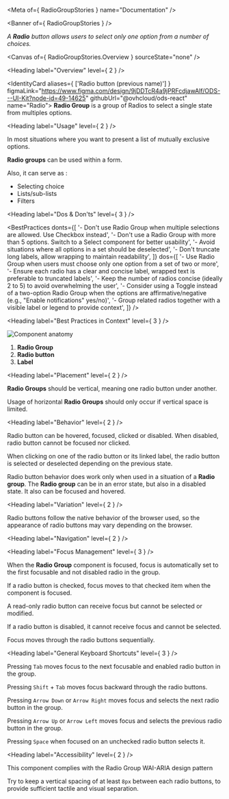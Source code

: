 
<Meta of={ RadioGroupStories } name="Documentation" />

<Banner of={ RadioGroupStories } />

_A **Radio** button allows users to select only one option from a number of choices._

<Canvas of={ RadioGroupStories.Overview } sourceState="none" />

<Heading label="Overview" level={ 2 } />

<IdentityCard aliases={ ['Radio button (previous name)'] }
              figmaLink="https://www.figma.com/design/9jDDTcR4a9jPRFcdjawAlf/ODS---UI-Kit?node-id=49-14625"
              githubUrl="@ovhcloud/ods-react"
              name="Radio">
  **Radio Group** is a group of Radios to select a single state from multiples options.
</IdentityCard>

<Heading label="Usage" level={ 2 } />

In most situations where you want to present a list of mutually exclusive options.

**Radio groups** can be used within a form.

Also, it can serve as :
- Selecting choice
- Lists/sub-lists
- Filters

<Heading label="Dos & Don'ts" level={ 3 } />

<BestPractices
  donts={[
    '- Don\'t use Radio Group when multiple selections are allowed. Use Checkbox instead',
    '- Don\'t use a Radio Group with more than 5 options. Switch to a Select component for better usability',
    '- Avoid situations where all options in a set should be deselected',
    '- Don\'t truncate long labels, allow wrapping to maintain readability',
  ]}
  dos={[
    '- Use Radio Group when users must choose only one option from a set of two or more',
    '- Ensure each radio has a clear and concise label, wrapped text is preferable to truncated labels',
    '- Keep the number of radios concise (ideally 2 to 5) to avoid overwhelming the user',
    '- Consider using a Toggle instead of a two-option Radio Group when the options are affirmative/negative (e.g., "Enable notifications" yes/no)',
    '- Group related radios together with a visible label or legend to provide context',
  ]}
/>

<Heading label="Best Practices in Context" level={ 3 } />

![Component anatomy](./base-assets/components/radio-group/anatomy.png "Component anatomy")

1. **Radio Group**
2. **Radio button**
3. **Label**

<Heading label="Placement" level={ 2 } />

**Radio Groups** should be vertical, meaning one radio button under another.

Usage of horizontal **Radio Groups** should only occur if vertical space is limited.

<Heading label="Behavior" level={ 2 } />

Radio button can be hovered, focused, clicked or disabled. When disabled, radio button cannot be focused nor clicked.

When clicking on one of the radio button or its linked label, the radio button is selected or deselected depending on the previous state.

Radio button behavior does work only when used in a situation of a **Radio group**.
The **Radio group** can be in an error state, but also in a disabled state. It also can be focused and hovered.

<Heading label="Variation" level={ 2 } />

Radio buttons follow the native behavior of the browser used, so the appearance of radio buttons may vary depending on the browser.

<Heading label="Navigation" level={ 2 } />

<Heading label="Focus Management" level={ 3 } />

When the **Radio Group** component is focused, focus is automatically set to the first focusable and not disabled radio in the group.

If a radio button is checked, focus moves to that checked item when the component is focused.

A read-only radio button can receive focus but cannot be selected or modified.

If a radio button is disabled, it cannot receive focus and cannot be selected.

Focus moves through the radio buttons sequentially.

<Heading label="General Keyboard Shortcuts" level={ 3 } />

Pressing `Tab` moves focus to the next focusable and enabled radio button in the group.

Pressing `Shift` + `Tab` moves focus backward through the radio buttons.

Pressing `Arrow Down` or `Arrow Right` moves focus and selects the next radio button in the group.

Pressing `Arrow Up` or `Arrow Left` moves focus and selects the previous radio button in the group.

Pressing `Space` when focused on an unchecked radio button selects it.

<Heading label="Accessibility" level={ 2 } />

This component complies with the <ExternalLink href="https://www.w3.org/WAI/ARIA/apg/patterns/radio/">Radio Group WAI-ARIA design pattern</ExternalLink>

Try to keep a vertical spacing of at least `8px` between each radio buttons, to provide sufficient tactile and visual separation.
